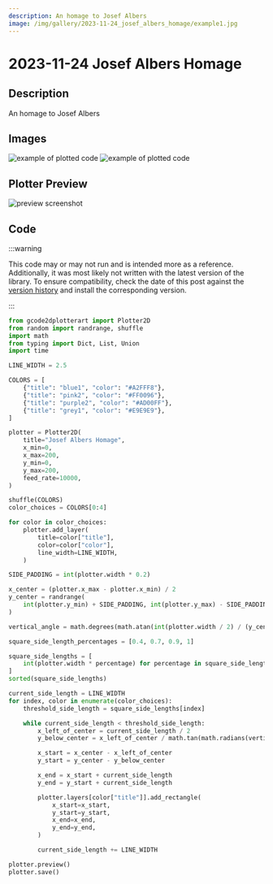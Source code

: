 ```yaml
---
description: An homage to Josef Albers
image: /img/gallery/2023-11-24_josef_albers_homage/example1.jpg
---
```


# 2023-11-24 Josef Albers Homage

## Description

An homage to Josef Albers

## Images

![example of plotted code](/img/gallery/2023-11-24_josef_albers_homage/example1.jpg)
![example of plotted code](/img/gallery/2023-11-24_josef_albers_homage/example2.jpg)

## Plotter Preview

![preview screenshot](/img/gallery/2023-11-24_josef_albers_homage/preview.png)

## Code

:::warning

This code may or may not run and is intended more as a reference. Additionally, it was most likely not written with the latest version of the library. To ensure compatibility, check the date of this post against the [version history](https://pypi.org/project/gcode2dplotterart/#history) and install the corresponding version.

:::

```python
from gcode2dplotterart import Plotter2D
from random import randrange, shuffle
import math
from typing import Dict, List, Union
import time

LINE_WIDTH = 2.5

COLORS = [
    {"title": "blue1", "color": "#A2FFF8"},
    {"title": "pink2", "color": "#FF0096"},
    {"title": "purple2", "color": "#AD00FF"},
    {"title": "grey1", "color": "#E9E9E9"},
]

plotter = Plotter2D(
    title="Josef Albers Homage",
    x_min=0,
    x_max=200,
    y_min=0,
    y_max=200,
    feed_rate=10000,
)

shuffle(COLORS)
color_choices = COLORS[0:4]

for color in color_choices:
    plotter.add_layer(
        title=color["title"],
        color=color["color"],
        line_width=LINE_WIDTH,
    )

SIDE_PADDING = int(plotter.width * 0.2)

x_center = (plotter.x_max - plotter.x_min) / 2
y_center = randrange(
    int(plotter.y_min) + SIDE_PADDING, int(plotter.y_max) - SIDE_PADDING
)

vertical_angle = math.degrees(math.atan(int(plotter.width / 2) / (y_center)))

square_side_length_percentages = [0.4, 0.7, 0.9, 1]

square_side_lengths = [
    int(plotter.width * percentage) for percentage in square_side_length_percentages
]
sorted(square_side_lengths)

current_side_length = LINE_WIDTH
for index, color in enumerate(color_choices):
    threshold_side_length = square_side_lengths[index]

    while current_side_length < threshold_side_length:
        x_left_of_center = current_side_length / 2
        y_below_center = x_left_of_center / math.tan(math.radians(vertical_angle))

        x_start = x_center - x_left_of_center
        y_start = y_center - y_below_center

        x_end = x_start + current_side_length
        y_end = y_start + current_side_length

        plotter.layers[color["title"]].add_rectangle(
            x_start=x_start,
            y_start=y_start,
            x_end=x_end,
            y_end=y_end,
        )

        current_side_length += LINE_WIDTH

plotter.preview()
plotter.save()
```
